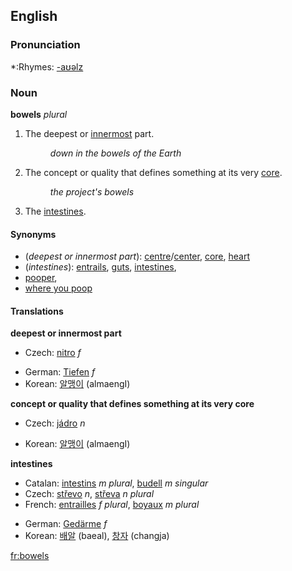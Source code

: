 ==English==

===Pronunciation===
*:Rhymes: [[Rhymes:English:-aʊəlz|-aʊəlz]]

===Noun===
'''bowels''' ''plural''

#The deepest or [[innermost]] part.
#:''down in the bowels of the Earth''
#The concept or quality that defines something at its very [[core]].
#:''the project's bowels''
#The [[intestines]].

====Synonyms====
*(''deepest or innermost part''): [[centre]]/[[center]], [[core]], [[heart]]
*(''intestines''): [[entrails]], [[gut]]s, [[intestine]]s, 
*[[pooper]], 
*[[where you poop]]

====Translations====

'''deepest or innermost part'''
{{top}}
*Czech: [[nitro#Czech|nitro]] ''f''
{{mid}}
*German: [[Tiefen]] ''f''
*Korean: [[알맹이]] (almaengI) 
{{bottom}}

'''concept or quality that defines something at its very core'''
{{top}}
*Czech: [[jádro]] ''n''
{{mid}}
*Korean: [[알맹이]] (almaengI) 
{{bottom}}

'''intestines'''
{{top}}
*Catalan: [[intestins]] ''m plural'', [[budell]] ''m singular''
*Czech: [[střevo]] ''n'', [[střeva]] ''n plural''
*French: [[entrailles]] ''f plural'', [[boyaux]] ''m plural''
{{mid}}
*German: [[Gedärme]] ''f''
*Korean: [[배알]] (baeal), [[창자]] (changja)  
{{bottom}}

[[fr:bowels]]